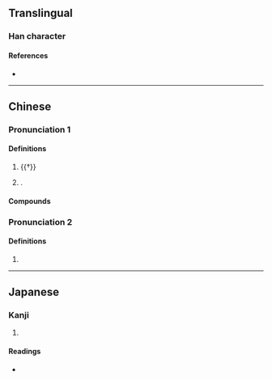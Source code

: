 {{character info}}
==Translingual==

===Han character===
{{Han char|rn=15|rad=冫|as=06|sn=8|four=34111|canj=IMHGU|ids=⿰冫先}}

====References====
* {{Han ref|kx=0132.110|dkj=01633|hdz=10297.060|uh=51BC|ud=20924|bh=CBCE|bd=52174}}

----

==Chinese==
{{zh-forms}}

===Pronunciation 1===
{{zh-pron
|m=xiǎn
|c=sin2
|mc=y
|oc=y
|ma=
|cat=pn
}}

====Definitions====
{{zh-hanzi}}

# {{†}} {{alternative form of|zh|洗||to [[wash]] one's [[feet]]}}
# {{surname|zh}}.
#: {{zh-x|^冼 ^星-海|{{w|Xian Xinghai|'''Xian''' Xinghai}} (Chinese composer)}}

====Compounds====
{{zh-der|姑冼}}

===Pronunciation 2===
{{zh-pron
|m=shěng
|c=
|ma=
|cat=pn
}}

====Definitions====
{{zh-hanzi}}

# {{rfdef|zh}}

----

==Japanese==

===Kanji===
{{ja-kanji|grade=|rs=冫06}}

# {{rfdef|ja|sort=冫06}}

====Readings====
* {{ja-readings|on=しょう|kun=さむ-い}}